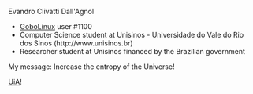 Evandro Clivatti Dall'Agnol
* [[GoboLinux]] user #1100
* Computer Science student at Unisinos  - Universidade do Vale do Rio dos Sinos (http://www.unisinos.br)
* Researcher student at Unisinos financed by the Brazilian government


My message: Increase the entropy of the Universe!

[[UiA]]!
